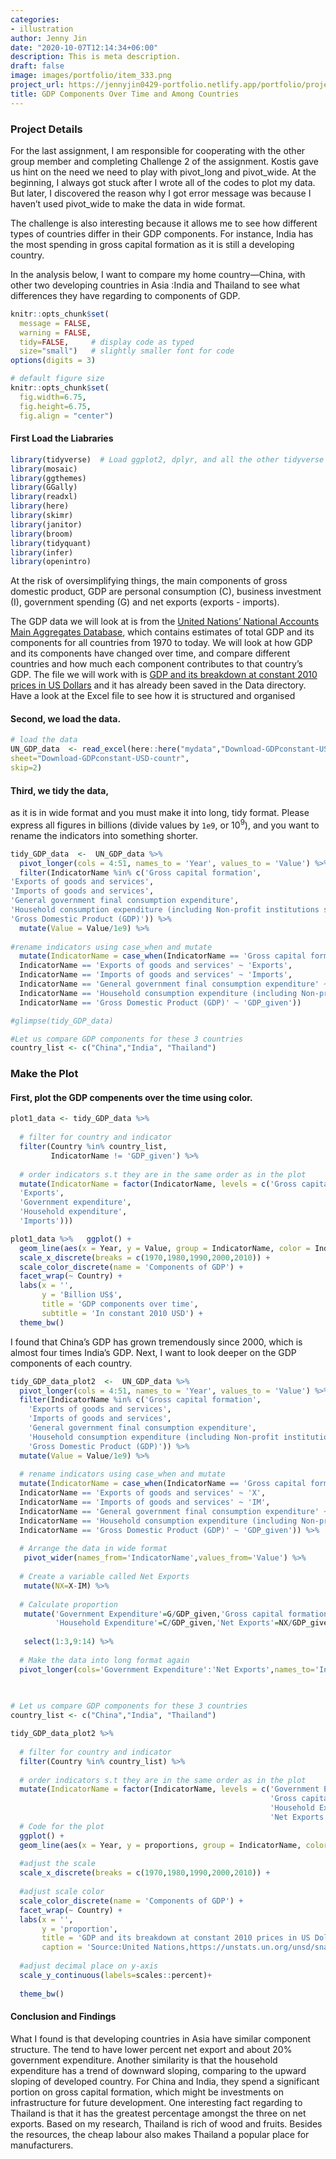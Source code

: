 ```yaml
---
categories:
- illustration
author: Jenny Jin
date: "2020-10-07T12:14:34+06:00"
description: This is meta description.
draft: false
image: images/portfolio/item_333.png
project_url: https://jennyjin0429-portfolio.netlify.app/portfolio/project-3/
title: GDP Components Over Time and Among Countries
---
```

### Project Details

For the last assignment, I am responsible for cooperating with the other group member and completing Challenge 2 of the assignment. Kostis gave us hint on the need we need to play with pivot_long and pivot_wide. At the beginning, I always got stuck after I wrote all of the codes to plot my data. But later, I discovered the reason why I got error message was because I haven't used pivot_wide to make the data in wide format. 

The challenge is also interesting because it allows me to see how different types of countries differ in their GDP components. For instance, India has the most spending in gross capital formation as it is still a developing country. 

In the analysis below, I want to compare my home country---China, with other two developing countries in Asia :India and Thailand to see what differences they have regarding to components of GDP.

```r
knitr::opts_chunk$set(
  message = FALSE, 
  warning = FALSE, 
  tidy=FALSE,     # display code as typed
  size="small")   # slightly smaller font for code
options(digits = 3)

# default figure size
knitr::opts_chunk$set(
  fig.width=6.75, 
  fig.height=6.75,
  fig.align = "center")
```
#### First Load the Liabraries
```r
library(tidyverse)  # Load ggplot2, dplyr, and all the other tidyverse packages
library(mosaic)
library(ggthemes)
library(GGally)
library(readxl)
library(here)
library(skimr)
library(janitor)
library(broom)
library(tidyquant)
library(infer)
library(openintro)
```
At the risk of oversimplifying things, the main components of gross domestic product, GDP are personal consumption (C), business investment (I), government spending (G) and net exports (exports - imports). 

The GDP data we will look at is from the [United Nations' National Accounts Main Aggregates Database](https://unstats.un.org/unsd/snaama/Downloads), which contains estimates of total GDP and its components for all countries from 1970 to today. We will look at how GDP and its components have changed over time, and compare different countries and how much each component contributes to that country's GDP. The file we will work with is [GDP and its breakdown at constant 2010 prices in US Dollars](http://unstats.un.org/unsd/amaapi/api/file/6) and it has already been saved in the Data directory. Have a look at the Excel file to see how it is structured and organised

#### Second, we load the data.
```r
# load the data
UN_GDP_data  <- read_excel(here::here("mydata","Download-GDPconstant-USD-countries.xls"),
sheet="Download-GDPconstant-USD-countr",
skip=2) 

```

#### Third, we tidy the data, 
as it is in wide format and you must make it into long, tidy format. Please express all figures in billions (divide values by `1e9`, or $10^9$), and you want to rename the indicators into something shorter.
```r

tidy_GDP_data  <-  UN_GDP_data %>%
  pivot_longer(cols = 4:51, names_to = 'Year', values_to = 'Value') %>% 
  filter(IndicatorName %in% c('Gross capital formation',
'Exports of goods and services',
'Imports of goods and services',
'General government final consumption expenditure',
'Household consumption expenditure (including Non-profit institutions serving households)',
'Gross Domestic Product (GDP)')) %>%
  mutate(Value = Value/1e9) %>% 
  
#rename indicators using case_when and mutate
  mutate(IndicatorName = case_when(IndicatorName == 'Gross capital formation' ~ 'Gross capital formation',
  IndicatorName == 'Exports of goods and services' ~ 'Exports',
  IndicatorName == 'Imports of goods and services' ~ 'Imports',
  IndicatorName == 'General government final consumption expenditure' ~ 'Government expenditure',
  IndicatorName == 'Household consumption expenditure (including Non-profit institutions serving households)' ~ 'Household expenditure',
  IndicatorName == 'Gross Domestic Product (GDP)' ~ 'GDP_given'))

#glimpse(tidy_GDP_data)

#Let us compare GDP components for these 3 countries
country_list <- c("China","India", "Thailand")
```

### Make the Plot
#### First, plot the GDP compenents over the time using color.
```r
plot1_data <- tidy_GDP_data %>% 
  
  # filter for country and indicator
  filter(Country %in% country_list,
         IndicatorName != 'GDP_given') %>% 
  
  # order indicators s.t they are in the same order as in the plot
  mutate(IndicatorName = factor(IndicatorName, levels = c('Gross capital formation',
  'Exports',
  'Government expenditure',
  'Household expenditure',
  'Imports')))  

plot1_data %>%   ggplot() +
  geom_line(aes(x = Year, y = Value, group = IndicatorName, color = IndicatorName), size = 0.8) +
  scale_x_discrete(breaks = c(1970,1980,1990,2000,2010)) +
  scale_color_discrete(name = 'Components of GDP') +
  facet_wrap(~ Country) +
  labs(x = '',
       y = 'Billion US$',
       title = 'GDP components over time',
       subtitle = 'In constant 2010 USD') +
  theme_bw()
```
I found that China's GDP has grown tremendously since 2000, which is almost four times India's GDP. Next, I want to look deeper on the GDP components of each country. 

```r
tidy_GDP_data_plot2  <-  UN_GDP_data %>%
  pivot_longer(cols = 4:51, names_to = 'Year', values_to = 'Value') %>% 
  filter(IndicatorName %in% c('Gross capital formation',
    'Exports of goods and services',
    'Imports of goods and services',
    'General government final consumption expenditure',
    'Household consumption expenditure (including Non-profit institutions serving households)',
    'Gross Domestic Product (GDP)')) %>%
  mutate(Value = Value/1e9) %>% 
  
  # rename indicators using case_when and mutate
  mutate(IndicatorName = case_when(IndicatorName == 'Gross capital formation' ~ 'I',
  IndicatorName == 'Exports of goods and services' ~ 'X',
  IndicatorName == 'Imports of goods and services' ~ 'IM',
  IndicatorName == 'General government final consumption expenditure' ~ 'G',
  IndicatorName == 'Household consumption expenditure (including Non-profit institutions serving households)' ~ 'C',
  IndicatorName == 'Gross Domestic Product (GDP)' ~ 'GDP_given')) %>%
  
  # Arrange the data in wide format
   pivot_wider(names_from='IndicatorName',values_from='Value') %>%
  
  # Create a variable called Net Exports 
   mutate(NX=X-IM) %>%
  
  # Calculate proportion
   mutate('Government Expenditure'=G/GDP_given,'Gross capital formation'=I/GDP_given,
          'Household Expenditure'=C/GDP_given,'Net Exports'=NX/GDP_given) %>%
  
   select(1:3,9:14) %>%
  
  # Make the data into long format again
  pivot_longer(cols='Government Expenditure':'Net Exports',names_to='IndicatorName',values_to='proportions')
 
  

# Let us compare GDP components for these 3 countries
country_list <- c("China","India", "Thailand")

tidy_GDP_data_plot2 %>%
  
  # filter for country and indicator
  filter(Country %in% country_list) %>% 
  
  # order indicators s.t they are in the same order as in the plot
  mutate(IndicatorName = factor(IndicatorName, levels = c('Government Expenditure',
                                                          'Gross capital formation',
                                                          'Household Expenditure',
                                                          'Net Exports'))) %>% 
  # Code for the plot
  ggplot() +
  geom_line(aes(x = Year, y = proportions, group = IndicatorName, color = IndicatorName), size = 0.8) +
  
  #adjust the scale
  scale_x_discrete(breaks = c(1970,1980,1990,2000,2010)) +
  
  #adjust scale color
  scale_color_discrete(name = 'Components of GDP') +
  facet_wrap(~ Country) +
  labs(x = '',
       y = 'proportion',
       title = 'GDP and its breakdown at constant 2010 prices in US Dollars',
       caption = 'Source:United Nations,https://unstats.un.org/unsd/snamma/Downloads')  + 
  
  #adjust decimal place on y-axis 
  scale_y_continuous(labels=scales::percent)+
  
  theme_bw()
```

#### Conclusion and Findings
What I found is that developing countries in Asia have similar component structure. The tend to have lower percent net export and about 20% government expenditure. Another similarity is that the household expenditure has a trend of downward sloping, comparing to the upward sloping of developed country. For China and India, they spend a significant portion on gross capital formation, which might be investments on infrastructure for future development. One interesting fact regarding to Thailand is that it has the greatest percentage amongst the three on net exports. Based on my research, Thailand is rich of wood and fruits. Besides the resources, the cheap labour also makes Thailand a popular place for manufacturers. 